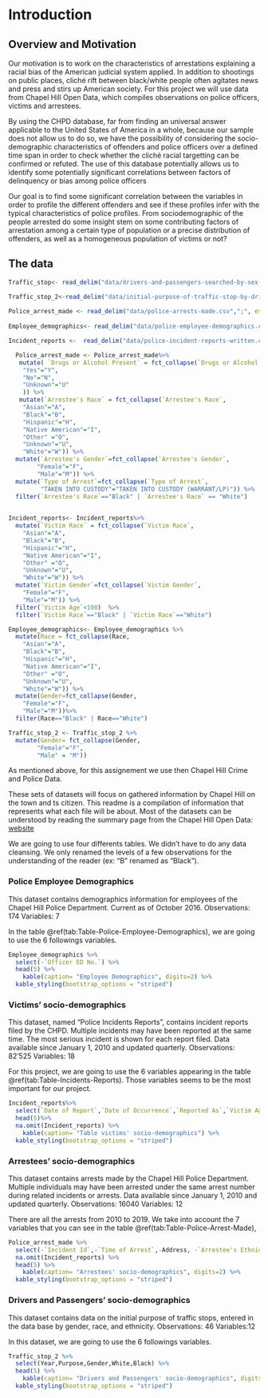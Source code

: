 # Introduction

## Overview and Motivation

Our motivation is to work on the characteristics of arrestations explaining a racial bias of the American judicial system applied. In addition to shootings on public places, cliché rift between black/white people often agitates news and press and stirs up American society. For this project we will use data from Chapel Hill Open Data, which compiles observations on police officers, victims and arrestees.

By using the CHPD database, far from finding an universal answer applicable to the United States of America in a whole, because our sample does not allow us to do so, we have the possibility of considering the socio-demographic characteristics of offenders and police officers over a defined  time span in order to check whether the cliché racial targetting can be confirmed or refuted. The use of this database potentially allows us to identify some potentially significant correlations between factors of delinquency or bias among police officers

Our goal is to find some significant correlation between the variables in order to profile the different offenders and see if these profiles infer with the typical characteristics of police profiles. 
From sociodemographic of the people arrested do some insight stem on some contributing factors of arrestation among a certain type of population or a precise distribution of offenders, as well as a homogeneous population of victims or not?


## The data

```r


Traffic_stop<- read_delim("data/drivers-and-passengers-searched-by-sex-race-and-ethnicity.csv",";", escape_double = FALSE, trim_ws = TRUE)

Traffic_stop_2<-read_delim("data/initial-purpose-of-traffic-stop-by-drivers-sex-race-and-ethnicity.csv", ";", escape_double = FALSE, trim_ws = TRUE)
 
Police_arrest_made <- read_delim("data/police-arrests-made.csv",";", escape_double = FALSE, trim_ws = TRUE)
 
Employee_demographics<- read_delim("data/police-employee-demographics.csv",";", escape_double = FALSE, trim_ws = TRUE)

Incident_reports <-  read_delim("data/police-incident-reports-written.csv",";", escape_double = FALSE, trim_ws = TRUE)

```


```r
  Police_arrest_made <- Police_arrest_made%>% 
   mutate( `Drugs or Alcohol Present` = fct_collapse(`Drugs or Alcohol Present`,
    "Yes"="Y",
    "No"="N",
    "Unknown"="U"
    )) %>%
   mutate(`Arrestee's Race` = fct_collapse(`Arrestee's Race`,
    "Asian"="A",
    "Black"="B",
    "Hispanic"="H",
    "Native American"="I",
    "Other" ="O",
    "Unknown"="U",
    "White"="W")) %>%
  mutate(`Arrestee's Gender`=fct_collapse(`Arrestee's Gender`,
        "Female"="F",
        "Male"="M")) %>%
  mutate(`Type of Arrest`=fct_collapse(`Type of Arrest`,
         "TAKEN INTO CUSTODY"="TAKEN INTO CUSTODY (WARRANT/LP)")) %>%
  filter(`Arrestee's Race`=="Black" | `Arrestee's Race` == "White")

  
Incident_reports<- Incident_reports%>% 
  mutate(`Victim Race` = fct_collapse(`Victim Race`,
    "Asian"="A",
    "Black"="B",
    "Hispanic"="H",
    "Native American"="I",
    "Other" ="O",
    "Unknown"="U",
    "White"="W")) %>%
  mutate(`Victim Gender`=fct_collapse(`Victim Gender`,
    "Female"="F",
    "Male"="M")) %>%
  filter(`Victim Age`<100)  %>%
  filter(`Victim Race`=="Black" | `Victim Race`=="White") 

Employee_demographics<- Employee_demographics %>%
  mutate(Race = fct_collapse(Race,
    "Asian"="A",
    "Black"="B",
    "Hispanic"="H",
    "Native American"="I",
    "Other" ="O",
    "Unknown"="U",
    "White"="W")) %>%
  mutate(Gender=fct_collapse(Gender,
    "Female"="F",
    "Male"="M"))%>%
  filter(Race=="Black" | Race=="White")

Traffic_stop_2 <- Traffic_stop_2 %>%
  mutate(Gender= fct_collapse(Gender,
        "Female"="F",
        "Male" = "M"))

```

As mentioned above, for this assignement we use then Chapel Hill Crime and Police Data.

These sets of datasets will focus on gathered information by Chapel Hill on the town and ts citizen. This readme is a compilation of information that represents what each file will be about. Most of the datasets can be understood by reading the summary page from the Chapel Hill Open Data: [website](https://www.chapelhillopendata.org/explore/?sort=modified&refine.keyword=Police)

We are going to use four differents tables. We didn't have to do any data cleansing. We only renamed the levels of a few observations for the understanding of the reader (ex: "B" renamed as "Black").


### Police Employee Demographics
This dataset contains demographics information for employees of the Chapel Hill Police Department. Current as of October 2016.
Observations: 174
Variables: 7

In the table \@ref(tab:Table-Police-Employee-Demographics), we are going to use the 6 followings variables.

```r
Employee_demographics %>%
  select(-`Officer ED No.`) %>%
  head(5) %>%
    kable(caption= "Employee Demographics", digits=2) %>%
  kable_styling(bootstrap_options = "striped")
``` 


### Victims' socio-demographics

This dataset, named "Police Incidents Reports", contains incident reports filed by the CHPD. Multiple incidents may have been reported at the same time. The most serious incident is shown for each report filed. Data available since January 1, 2010 and updated quarterly.
Observations: 82’525
Variables: 18

For this project, we are going to use the 6 variables appearing in the table \@ref(tab:Table-Incidents-Reports). Those variables seems to be the most important for our project.

```r
Incident_reports%>%
  select(`Date of Report`,`Date of Occurrence`,`Reported As`,`Victim Age`,`Victim Race`,`Victim Gender`) %>%
  head(5)%>%
  na.omit(Incident_reports) %>%
    kable(caption= "Table victims' socio-demographics") %>%
  kable_styling(bootstrap_options = "striped")


``` 

### Arrestees' socio-demographics
This dataset contains arrests made by the Chapel Hill Police Department. Multiple individuals may have been arrested under the same arrest number during related incidents or arrests. Data available since January 1, 2010 and updated quarterly.
Observations: 16040
Variables: 12

There are all the arrests from 2010 to 2019. We take into account the 7 variables that you can see in the table  \@ref(tab:Table-Police-Arrest-Made),

```r

Police_arrest_made %>%
  select(-`Incident Id`,-`Time of Arrest`,-Address, -`Arrestee's Ethnicity`, -`Primary Charge`)%>%
  na.omit(Incident_reports) %>%
  head(5) %>%
    kable(caption= "Arrestees' socio-demographics", digits=2) %>%
  kable_styling(bootstrap_options = "striped")
``` 


### Drivers and Passengers' socio-demographics
This dataset contains data on the initial purpose of traffic stops, entered in the data base by gender, race, and ethnicity.
Observations: 46
Variables:12

In this dataset, we are going to use the 6 followings variables.
```r
Traffic_stop_2 %>%
  select(Year,Purpose,Gender,White,Black) %>%
  head(5) %>%
    kable(caption= "Drivers and Passengers' socio-demographics", digits=2) %>%
  kable_styling(bootstrap_options = "striped")

``` 




